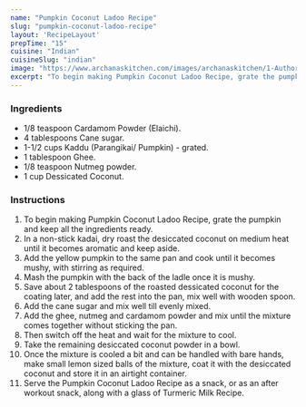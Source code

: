---
name: "Pumpkin Coconut Ladoo Recipe"
slug: "pumpkin-coconut-ladoo-recipe"
layout: 'RecipeLayout'
prepTime: "15"
cuisine: "Indian"
cuisineSlug: "indian"
image: "https://www.archanaskitchen.com/images/archanaskitchen/1-Author/nithya.anantham/Pumpkin_Coconut_Ladoo.jpg"
excerpt: "To begin making Pumpkin Coconut Ladoo Recipe, grate the pumpkin and keep all the ingredients ready"
---

### Ingredients

- 1/8 teaspoon Cardamom Powder (Elaichi).
- 4 tablespoons Cane sugar.
- 1-1/2 cups Kaddu (Parangikai/ Pumpkin) - grated.
- 1 tablespoon Ghee.
- 1/8 teaspoon Nutmeg powder.
- 1 cup Dessicated Coconut.

### Instructions

1. To begin making Pumpkin Coconut Ladoo Recipe, grate the pumpkin and keep all the ingredients ready.
1. In a non-stick kadai, dry roast the desiccated coconut on medium heat until it becomes aromatic and keep aside.
1. Add the yellow pumpkin to the same pan and cook until it becomes mushy, with stirring as required.
1. Mash the pumpkin with the back of the ladle once it is mushy.
1. Save about 2 tablespoons of the roasted dessicated coconut for the coating later, and add the rest into the pan, mix well with wooden spoon.
1. Add the cane sugar and mix well till evenly mixed.
1. Add the ghee, nutmeg and cardamom powder and mix until the mixture comes together without sticking the pan.
1. Then switch off the heat and wait for the mixture to cool.
1. Take the remaining desiccated coconut powder in a bowl.
1. Once the mixture is cooled a bit and can be handled with bare hands, make small lemon sized balls of the mixture, coat it with the desiccated coconut and store it in an airtight container.
1. Serve the Pumpkin Coconut Ladoo Recipe as a snack, or as an after workout snack, along with a glass of Turmeric Milk Recipe.

